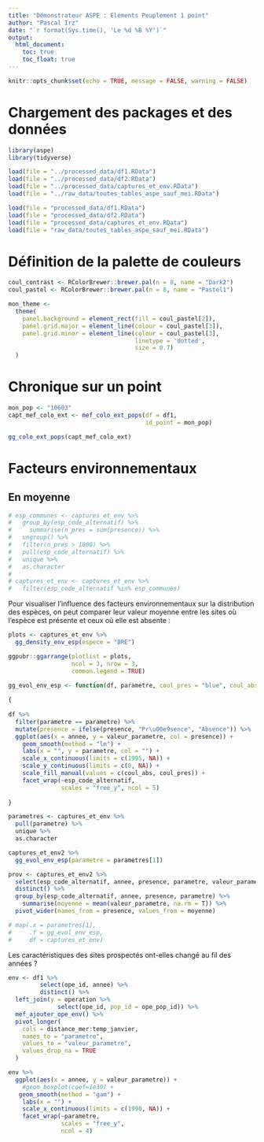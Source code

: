 ```yaml
---
title: "Démonstrateur ASPE : Eléments Peuplement 1 point"
author: "Pascal Irz"
date: "`r format(Sys.time(), 'Le %d %B %Y')`"
output:
  html_document:
    toc: true
    toc_float: true
---
```

  
```r
knitr::opts_chunk$set(echo = TRUE, message = FALSE, warning = FALSE)
```

# Chargement des packages et des données

```r
library(aspe)
library(tidyverse)
```


```r
load(file = "../processed_data/df1.RData")
load(file = "../processed_data/df2.RData")
load(file = "../processed_data/captures_et_env.RData")
load(file = "../raw_data/toutes_tables_aspe_sauf_mei.RData")
```

```r
load(file = "processed_data/df1.RData")
load(file = "processed_data/df2.RData")
load(file = "processed_data/captures_et_env.RData")
load(file = "raw_data/toutes_tables_aspe_sauf_mei.RData")
```


# Définition de la palette de couleurs

```r
coul_contrast <- RColorBrewer::brewer.pal(n = 8, name = "Dark2")
coul_pastel <- RColorBrewer::brewer.pal(n = 8, name = "Pastel1")

mon_theme <-
  theme(
    panel.background = element_rect(fill = coul_pastel[2]),
    panel.grid.major = element_line(colour = coul_pastel[3]),
    panel.grid.minor = element_line(colour = coul_pastel[3],
                                    linetype = 'dotted',
                                    size = 0.7)
  )
```

# Chronique sur un point

```r
mon_pop <- "10603"
capt_mef_colo_ext <- mef_colo_ext_pops(df = df1,
                                       id_point = mon_pop)
```



```r
gg_colo_ext_pops(capt_mef_colo_ext)
```

# Facteurs environnementaux

## En moyenne

```r
# esp_communes <- captures_et_env %>%
#   group_by(esp_code_alternatif) %>% 
#     summarise(n_pres = sum(presence)) %>% 
#   ungroup() %>% 
#   filter(n_pres > 1000) %>% 
#   pull(esp_code_alternatif) %>% 
#   unique %>% 
#   as.character
# 
# captures_et_env <- captures_et_env %>% 
#   filter(esp_code_alternatif %in% esp_communes)
```

Pour visualiser l'influence des facteurs environnementaux sur la distribution des espèces, on peut comparer leur valeur moyenne entre les sites où l'espèce est présente et ceux où elle est absente :

```r
plots <- captures_et_env %>%
  gg_density_env_esp(espece = "BRE")

ggpubr::ggarrange(plotlist = plots,
                  ncol = 3, nrow = 3,
                  common.legend = TRUE)
```




```r
gg_evol_env_esp <- function(df, parametre, coul_pres = "blue", coul_abs = "red")
  
{
  
df %>% 
  filter(parametre == parametre) %>% 
  mutate(presence = ifelse(presence, "Pr\u00e9sence", "Absence")) %>% 
  ggplot(aes(x = annee, y = valeur_parametre, col = presence)) +
    geom_smooth(method = "lm") +
    labs(x = "", y = parametre, col = "") +
    scale_x_continuous(limits = c(1995, NA)) +
    scale_y_continuous(limits = c(0, NA)) +
    scale_fill_manual(values = c(coul_abs, coul_pres)) +
    facet_wrap(~esp_code_alternatif,
               scales = "free_y", ncol = 5)
  
}

parametres <- captures_et_env %>% 
  pull(parametre) %>% 
  unique %>% 
  as.character

captures_et_env2 %>% 
  gg_evol_env_esp(parametre = parametres[1])

prov <- captures_et_env2 %>%
  select(esp_code_alternatif, annee, presence, parametre, valeur_parametre) %>% 
  distinct() %>% 
  group_by(esp_code_alternatif, annee, presence, parametre) %>% 
    summarise(moyenne = mean(valeur_parametre, na.rm = T)) %>% 
  pivot_wider(names_from = presence, values_from = moyenne)

# map(.x = parametres[1],
#     .f = gg_evol_env_esp,
#     df = captures_et_env)

```

Les caractéristiques des sites prospectés ont-elles changé au fil des années ?

```r
env <- df1 %>%
         select(ope_id, annee) %>%
         distinct() %>%
  left_join(y = operation %>%
              select(ope_id, pop_id = ope_pop_id)) %>% 
  mef_ajouter_ope_env() %>% 
  pivot_longer(
    cols = distance_mer:temp_janvier,
    names_to = "parametre",
    values_to = "valeur_parametre",
    values_drop_na = TRUE
  )

env %>% 
  ggplot(aes(x = annee, y = valeur_parametre)) +
    #geom_boxplot(coef=1e30) +
   geom_smooth(method = "gam") +
    labs(x = "") +
    scale_x_continuous(limits = c(1990, NA)) +
    facet_wrap(~parametre,
               scales = "free_y",
               ncol = 4)
```


```r

```



